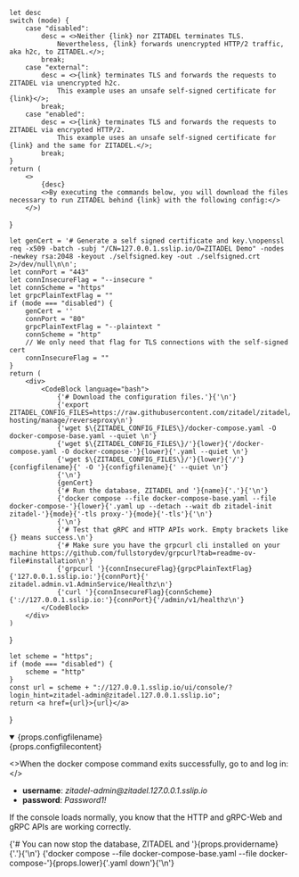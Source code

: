 
    let desc
    switch (mode) {
        case "disabled":
            desc = <>Neither {link} nor ZITADEL terminates TLS.
                Nevertheless, {link} forwards unencrypted HTTP/2 traffic, aka h2c, to ZITADEL.</>;
            break;
        case "external":
            desc = <>{link} terminates TLS and forwards the requests to ZITADEL via unencrypted h2c.
                This example uses an unsafe self-signed certificate for {link}</>;
            break;
        case "enabled":
            desc = <>{link} terminates TLS and forwards the requests to ZITADEL via encrypted HTTP/2.
                This example uses an unsafe self-signed certificate for {link} and the same for ZITADEL.</>;
            break;
    }
    return (
        <>
            {desc}
            <>By executing the commands below, you will download the files necessary to run ZITADEL behind {link} with the following config:</>
        </>)
}

    let genCert = '# Generate a self signed certificate and key.\nopenssl req -x509 -batch -subj "/CN=127.0.0.1.sslip.io/O=ZITADEL Demo" -nodes -newkey rsa:2048 -keyout ./selfsigned.key -out ./selfsigned.crt 2>/dev/null\n\n';
    let connPort = "443"
    let connInsecureFlag = "--insecure "
    let connScheme = "https"
    let grpcPlainTextFlag = ""
    if (mode === "disabled") {
        genCert = ''
        connPort = "80"
        grpcPlainTextFlag = "--plaintext "
        connScheme = "http"
        // We only need that flag for TLS connections with the self-signed cert
        connInsecureFlag = ""
    }
    return (
        <div>
            <CodeBlock language="bash">
                {'# Download the configuration files.'}{'\n'}
                {'export ZITADEL_CONFIG_FILES=https://raw.githubusercontent.com/zitadel/zitadel/main/docs/docs/self-hosting/manage/reverseproxy\n'}
                {'wget $\{ZITADEL_CONFIG_FILES\}/docker-compose.yaml -O docker-compose-base.yaml --quiet \n'}
                {'wget $\{ZITADEL_CONFIG_FILES\}/'}{lower}{'/docker-compose.yaml -O docker-compose-'}{lower}{'.yaml --quiet \n'}
                {'wget $\{ZITADEL_CONFIG_FILES\}/'}{lower}{'/'}{configfilename}{' -O '}{configfilename}{' --quiet \n'}
                {'\n'}
                {genCert}
                {'# Run the database, ZITADEL and '}{name}{'.'}{'\n'}
                {'docker compose --file docker-compose-base.yaml --file docker-compose-'}{lower}{'.yaml up --detach --wait db zitadel-init zitadel-'}{mode}{'-tls proxy-'}{mode}{'-tls'}{'\n'}
                {'\n'}
                {'# Test that gRPC and HTTP APIs work. Empty brackets like {} means success.\n'}
                {'# Make sure you have the grpcurl cli installed on your machine https://github.com/fullstorydev/grpcurl?tab=readme-ov-file#installation\n'}
                {'grpcurl '}{connInsecureFlag}{grpcPlainTextFlag}{'127.0.0.1.sslip.io:'}{connPort}{' zitadel.admin.v1.AdminService/Healthz\n'}
                {'curl '}{connInsecureFlag}{connScheme}{'://127.0.0.1.sslip.io:'}{connPort}{'/admin/v1/healthz\n'}
            </CodeBlock>
        </div>
    )
}

    let scheme = "https";
    if (mode === "disabled") {
        scheme = "http"
    }
    const url = scheme + "://127.0.0.1.sslip.io/ui/console/?login_hint=zitadel-admin@zitadel.127.0.0.1.sslip.io";
    return <a href={url}>{url}</a>
}

<Description mode={props.mode} name={props.providername} link={props.link}/>

<details open>
    <summary>{props.configfilename}</summary>
    <CodeBlock>{props.configfilecontent}</CodeBlock>
</details>

<Commands mode={props.mode} name={props.providername} lower={props.lower} configfilename={props.configfilename}/>

<>When the docker compose command exits successfully, go to <LoginURL mode={props.mode}/> and log in:</>

- **username**: *zitadel-admin@<span></span>zitadel.127.0.0.1.sslip.io*
- **password**: *Password1!*

If the console loads normally, you know that the HTTP and gRPC-Web and gRPC APIs are working correctly.

<CodeBlock language="bash">
    {'# You can now stop the database, ZITADEL and '}{props.providername}{'.'}{'\n'}
    {'docker compose --file docker-compose-base.yaml --file docker-compose-'}{props.lower}{'.yaml down'}{'\n'}
</CodeBlock>
